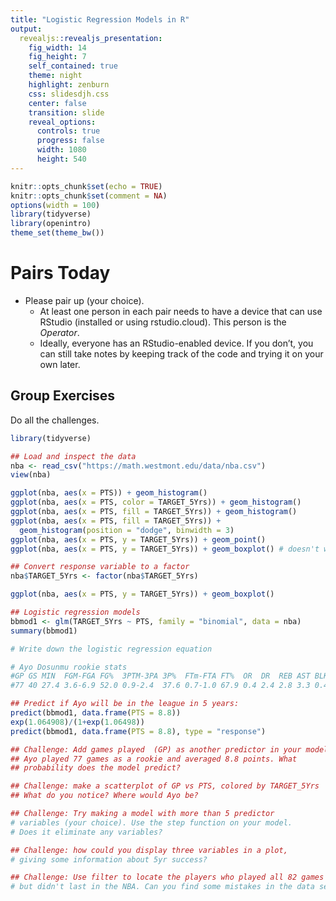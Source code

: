 ```yaml
---
title: "Logistic Regression Models in R"
output: 
  revealjs::revealjs_presentation:
    fig_width: 14 
    fig_height: 7
    self_contained: true
    theme: night
    highlight: zenburn
    css: slidesdjh.css
    center: false
    transition: slide
    reveal_options:
      controls: true
      progress: false
      width: 1080
      height: 540
---
```


```r
knitr::opts_chunk$set(echo = TRUE)
knitr::opts_chunk$set(comment = NA)
options(width = 100)
library(tidyverse)
library(openintro)
theme_set(theme_bw())
```

# Pairs Today

- Please pair up (your choice).
    - At least one person in each pair needs to have a device that can use RStudio (installed or using rstudio.cloud). This person is the *Operator*.
    - Ideally, everyone has an RStudio-enabled device. If you don't, you can still take notes by keeping track of the code and trying it on your own later.
    
## Group Exercises

Do all the challenges.

```r
library(tidyverse)

## Load and inspect the data
nba <- read_csv("https://math.westmont.edu/data/nba.csv")
view(nba)

ggplot(nba, aes(x = PTS)) + geom_histogram()
ggplot(nba, aes(x = PTS, color = TARGET_5Yrs)) + geom_histogram()
ggplot(nba, aes(x = PTS, fill = TARGET_5Yrs)) + geom_histogram()
ggplot(nba, aes(x = PTS, fill = TARGET_5Yrs)) + 
  geom_histogram(position = "dodge", binwidth = 3)
ggplot(nba, aes(x = PTS, y = TARGET_5Yrs)) + geom_point()
ggplot(nba, aes(x = PTS, y = TARGET_5Yrs)) + geom_boxplot() # doesn't work

## Convert response variable to a factor
nba$TARGET_5Yrs <- factor(nba$TARGET_5Yrs)

ggplot(nba, aes(x = PTS, y = TARGET_5Yrs)) + geom_boxplot()

## Logistic regression models
bbmod1 <- glm(TARGET_5Yrs ~ PTS, family = "binomial", data = nba)
summary(bbmod1)

# Write down the logistic regression equation

# Ayo Dosunmu rookie stats
#GP GS MIN  FGM-FGA FG%  3PTM-3PA 3P%  FTm-FTA FT%  OR  DR  REB AST BLK STL PF  TO  PTS
#77 40 27.4 3.6-6.9 52.0 0.9-2.4  37.6 0.7-1.0 67.9 0.4 2.4 2.8 3.3 0.4 0.8 2.4 1.4 8.8

## Predict if Ayo will be in the league in 5 years:
predict(bbmod1, data.frame(PTS = 8.8))
exp(1.064908)/(1+exp(1.06498))
predict(bbmod1, data.frame(PTS = 8.8), type = "response")

## Challenge: Add games played  (GP) as another predictor in your model. (bbmod2)
## Ayo played 77 games as a rookie and averaged 8.8 points. What
## probability does the model predict?

## Challenge: make a scatterplot of GP vs PTS, colored by TARGET_5Yrs
## What do you notice? Where would Ayo be?

## Challenge: Try making a model with more than 5 predictor 
# variables (your choice). Use the step function on your model.
# Does it eliminate any variables?

## Challenge: how could you display three variables in a plot,
# giving some information about 5yr success?

## Challenge: Use filter to locate the players who played all 82 games 
# but didn't last in the NBA. Can you find some mistakes in the data set?
```